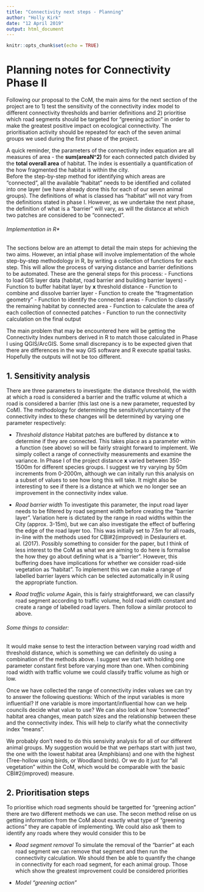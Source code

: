 ```yaml
---
title: "Connectivity next steps - Planning"
author: "Holly Kirk"
date: "12 April 2019"
output: html_document
---
```


```r
knitr::opts_chunk$set(echo = TRUE)
```
# Planning notes for Connectivity Phase II

Following our proposal to the CoM, the main aims for the next section of the project are to 1) test the sensitivity of the connectivity index model to different connectivity thresholds and barrier definitions and 2) prioritise which road segments should be targeted for "greening action" in order to make the greatest positive impact on ecological connectivity. The prioritisation activity should be repeated for each of the seven animal groups we used during the first phase of the project. 

A quick reminder, the parameters of the connectivity index equation are all measures of area - the **sum(areaN^2)** for each connected patch divided by the **total overall area** of habitat. The index is essentially a quantification of the how fragmented the habitat is within the city.  
Before the step-by-step method for identifying which areas are "connected", all the available "habitat" needs to be identified and collated into one layer (we have already done this for each of our seven animal groups). The definitions of what is classed has "habitat" will not vary from the definitions stated in phase I. However, as we undertake the next phase, the definition of what is a "barrier" will vary, as will the distance at which two patches are considered to be "connected". 

###### Implementation in R*
The sections below are an attempt to detail the main steps for achieving the two aims. However, an intial phase will involve implementation of the whole step-by-step methodology in R, by writing a collection of functions for each step. This will allow the process of varying distance and barrier definitions to be automated. These are the general steps for this process:
- Functions to load GIS layer data (habitat, road barrier and building barrier layers)
- Function to buffer habitat layer by **x** threshold distance
- Function to combine and dissolve barrier layer
- Function to create the "fragmentation geometry"
- Function to identify the connected areas
- Function to classify the remaining habitat by connected area
- Function to calculate the area of each collection of connected patches
- Function to run the connectivity calculation on the final output

The main problem that may be encountered here will be getting the Connectivity Index numbers derived in R to match those calculated in Phase I using QGIS/ArcGIS. Some small discrepancy is to be expected given that there are differences in the way GIS software and R execute spatial tasks. Hopefully the outputs will not be too different.



## 1. Sensitivity analysis
There are three parameters to investigate: the distance threshold, the width at which a road is considered a barrier and the traffic volume at which a road is considered a barrier (this last one is a new parameter, requested by CoM). The methodology for determining the sensitivity/uncertainty of the connectivity index to these changes will be determined by varying one parameter respectively:

- *Threshold distance*
   Habitat patches are buffered by distance **x** to determine if they are connected. This takes place as a parameter within a function (see above) so will be fairly straight forward to implement. We simply collect a range of connectivity measurements and examine the variance.
   In Phase I of the project distance **x** varied between 350-1500m for different species groups. I suggest we try varying by 50m increments from 0-2000m, although we can initally run this analysis on a subset of values to see how long this will take. It might also be interesting to see if there is a distance at which we no longer see an improvement in the connectivity index value.

- *Road barrier width*
   To investigate this parameter, the input road layer needs to be filtered by road segment width before creating the "barrier layer". Variation here is dictated by the range in road widths within the City (approx. 3-15m), but we can also investigate the effect of buffering the edge of the road layer too. This was initially set to 7.5m for all roads, in-line with the methods used for CBI#2(improved) in Deslauriers et. al. (2017). Possibly something to consider for the paper, but I think of less interest to the CoM as what we are aiming to do here is formalise the how they go about defining what is a "barrier". However, this buffering does have implications for whether we consider road-side vegetation as "habitat".
   To implement this we can make a range of labelled barrier layers which can be selected automatically in R using the appropriate function.

- *Road traffic volume*
  Again, this is fairly straightforward, we can classify road segment according to traffic volume, hold road width constant and create a range of labelled road layers. Then follow a similar protocol to above.
  
  
###### Some things to consider:
It would make sense to test the interaction between varying road width and threshold distance, which is something we can definitely do using a combination of the methods above. I suggest we start with holding one parameter constant first before varying more than one. When combining road width with traffic volume we could classify traffic volume as high or low. 

Once we have collected the range of connectivity index values we can try to answer the following questions: Which of the input variables is more influential? If one variable is more important/influential how can we help councils decide what value to use? We can also look at how "connected" habitat area changes, mean patch sizes and the relationship between these and the connectivity index. This will help to clarify what the connectivity index "means". 

We probably don't need to do this sensivity analysis for all of our different animal groups. My suggestion would be that we perhaps start with just two, the one with the lowest habitat area (Amphibians) and one with the highest (Tree-hollow using birds, or Woodland birds). Or we do it just for "all vegetation" within the CoM, which would be comparable with the basic CBI#2(improved) measure. 



## 2. Prioritisation steps
To prioritise which road segments should be targetted for "greening action" there are two different methods we can use. The secon method relise on us getting information from the CoM about exactly what type of "greening actions" they are capable of implementing. We could also ask them to identify any roads where they would consider this to be  

- *Road segment removal*
   To simulate the removal of the "barrier" at each road segment we can remove that segment and then run the connectivity calculation. We should then be able to quantify the change in connectivity for each road segment, for each animal group. Those which show the greatest improvement could be considered priorities
   
- *Model "greening action"*






